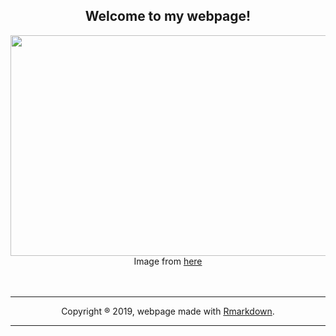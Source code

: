 <center>
## Welcome to my webpage!
<center>

<center>
<img src="images/carnaval.jpeg" width="580" height="353">
<br>
Image from [here](https://laarenosa.com/carnaval-de-barranquilla-2020/)
<br><br><br>
<hr>
Copyright ® 2019, webpage made with [Rmarkdown](https://rmarkdown.rstudio.com/).
<hr>
</center>